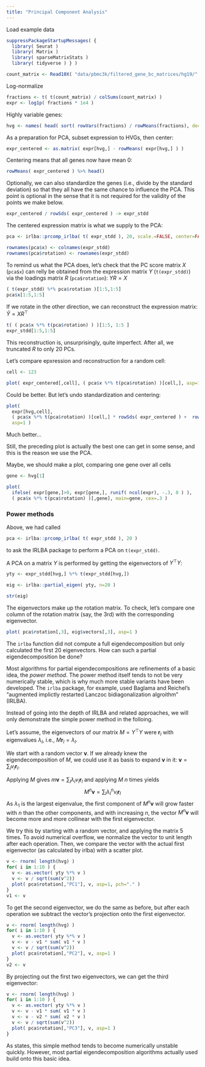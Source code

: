 ```yaml
---
title: "Principal Component Analysis"
---
```


Load example data

```r
suppressPackageStartupMessages( {
  library( Seurat )
  library( Matrix )
  library( sparseMatrixStats ) 
  library( tidyverse ) } )

count_matrix <- Read10X( "data/pbmc3k/filtered_gene_bc_matrices/hg19/" )
```

Log-normalize

```r
fractions <- t( t(count_matrix) / colSums(count_matrix) )
expr <- log1p( fractions * 1e4 )
```

Highly variable genes:

```r
hvg <- names( head( sort( rowVars(fractions) / rowMeans(fractions), decreasing=TRUE ), 1000 ) )
```

As a preparation for PCA, subset expression to HVGs, then center:

```r
expr_centered <- as.matrix( expr[hvg,] - rowMeans( expr[hvg,] ) )
```

Centering means that all genes now have mean 0:

```r
rowMeans( expr_centered ) %>% head()
```

Optionally, we can also standardize the genes (i.e., divide by the standard deviation) 
so that they all have the same
chance to influence the PCA. This point is optional in the sense that it is not
required for the validity of the points we make below.

```r
expr_centered / rowSds( expr_centered ) -> expr_stdd
```

The centered expression matrix is what we supply to the PCA:

```r
pca <- irlba::prcomp_irlba( t( expr_stdd ), 20, scale.=FALSE, center=FALSE )

rownames(pca$x) <- colnames(expr_stdd)
rownames(pca$rotation) <- rownames(expr_stdd)
```

To remind us what the PCA does, let's check that the PC score matrix $X$ (`pca$x`)
can relly be obtained from the expression matrix $Y$ (`t(expr_stdd)`) via
the loadings matrix $R$ (`pca$rotation`): $YR=X$

```r
( t(expr_stdd) %*% pca$rotation )[1:5,1:5]
pca$x[1:5,1:5]
```

If we rotate in the other direction, we can reconstruct the expression matrix: $\hat Y=XR^\top$

```r
t( ( pca$x %*% t(pca$rotation) ) )[1:5, 1:5 ]
expr_stdd[1:5,1:5]
```

This reconstruction is, unsurprisingly, quite imperfect. After all, we truncated $R$ to only 20 PCs.

Let's compare epxression and reconstruction for a random cell:

```r
cell <- 123

plot( expr_centered[,cell], ( pca$x %*% t(pca$rotation) )[cell,], asp=1 )
```

Could be better. But let's undo standardization and centering:

```r
plot( 
  expr[hvg,cell], 
  ( pca$x %*% t(pca$rotation) )[cell,] * rowSds( expr_centered ) +  rowMeans( expr[hvg,] ), 
  asp=1 )
```

Much better...

Still, the preceding plot is actually the best one can get in some sense, and this
is the reason we use the PCA.

Maybe, we should make a plot, comparing one gene over all cells

```r
gene <- hvg[1]

plot( 
  ifelse( expr[gene,]>0, expr[gene,], runif( ncol(expr), -.3, 0 ) ),
  ( pca$x %*% t(pca$rotation) )[,gene], main=gene, cex=.3 )
```

### Power methods

Above, we had called

```r
pca <- irlba::prcomp_irlba( t( expr_stdd ), 20 )
```

to ask the IRLBA package to perform a PCA on `t(expr_stdd)`. 

A PCA on a matrix $Y$ is performed by getting the eigenvectors of $Y^\top Y$:

```r
yty <- expr_stdd[hvg,] %*% t(expr_stdd[hvg,])

eig <- irlba::partial_eigen( yty, n=20 )

str(eig)
```

The eigenvectors make up the rotation matrix. To check, let's compare one column
of the rotation matrix (say, the 3rd) with the corresponding eigenvector.

```r
plot( pca$rotation[,3], eig$vectors[,3], asp=1 )
```

The `irlba` function did not compute a full eigendecomposition but only calculated the first 20 
eigenvectors. How can such a partial eigendecomposition be done?

Most algorithms for partial eigendecompositions are refinements of a basic idea, the *power method*.
The power method itself tends to not be very numerically stable, which is why much more stable
variants have been developed. The `irlba` package, for example, used Baglama and Reichel's
"augmented implictly restarted Lanczoc bidiagonalization algroithm" (IRLBA).

Instead of going into the depth of IRLBA and related approaches, we will only demonstrate
the simple power method in the folloing.

Let's assume, the eigenvectors of our matrix $M=Y^\top Y$ were $\mathbf{r}_l$ with eigenvalues
$\lambda_l$, i.e., $M\mathbf{r}_l=\lambda_l$.

We start with a random vector $\mathbf{v}$. If we already knew the eigendecomposition of $M$,
we could use it as basis to expand $\mathbf{v}$ in it: $\mathbf{v}=\sum_l v_l \mathbf{r}_l$.

Applying $M$ gives $m\mathbf{v}=\sum_l \lambda_l v_l \mathbf{r}_l$ and applying $M$ $n$ times yields
$$ M^n\mathbf{v}=\sum_l \lambda_l^nv_l\mathbf{r}_l$$
As $\lambda_1$ is the largest eigenvalue, the first component of $M^n\mathbf{v}$ will grow faster with $n$
than the other components, and with increasing $n$, the vector $M^n\mathbf{v}$ will become more and more
collinear with the first eigenvector.

We try this by starting with a random vector, and applying the matrix 5 times. To avoid numerical overflow, we normalize
the vector to unit length after each operation. Then, we compare the vector with the actual first eigenvector (as calculated
by irlba) with a scatter plot.

```r
v <- rnorm( length(hvg) )
for( i in 1:10 ) {
  v <- as.vector( yty %*% v )
  v <- v / sqrt(sum(v^2))
  plot( pca$rotation[,"PC1"], v, asp=1, pch="." )
}
v1 <- v
```

To get the second eigenvector, we do the same as before, but after each operation we subtract the vector's projection
onto the first eigenvector. 

```r
v <- rnorm( length(hvg) )
for( i in 1:10 ) {
  v <- as.vector( yty %*% v )
  v <- v - v1 * sum( v1 * v )
  v <- v / sqrt(sum(v^2))
  plot( pca$rotation[,"PC2"], v, asp=1 )
}
v2 <- v
```

By projecting out the first two eigenvectors, we can get the third eigenvector:

```r
v <- rnorm( length(hvg) )
for( i in 1:10 ) {
  v <- as.vector( yty %*% v )
  v <- v - v1 * sum( v1 * v )
  v <- v - v2 * sum( v2 * v )
  v <- v / sqrt(sum(v^2))
  plot( pca$rotation[,"PC3"], v, asp=1 )
}
```

As states, this simple method tends to become 
numerically unstable quickly. However, most partial eigendecomposition
algorithms actually used build onto this basic idea.